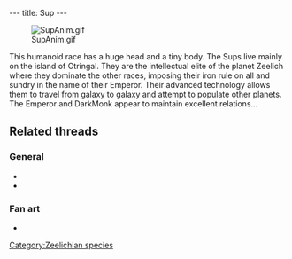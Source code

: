 ---
title: Sup
---

[[Image:SupAnim.gif|right]]

{{Quote|
Quote=Sup representative. The Sups live in the upper city of Otringal. They are the planet's intellectual elite and always hold the highest positions.|
Character=A plaque in [[Dark Monk's temple]]}}

This humanoid race has a huge head and a tiny body. The Sups live mainly on the island of Otringal. They are the intellectual elite of the planet Zeelich where they dominate the other races, imposing their iron rule on all and sundry in the name of their Emperor. Their advanced technology allows them to travel from galaxy to galaxy and attempt to populate other planets. The Emperor and DarkMonk appear to maintain excellent relations...

==Related threads==
===General===
* {{thread|id=4677|title=Sups vs. Mosquibee's!}}
* {{thread|id=4303|title=Which race do you consider closest to humans?}}

===Fan art===
* {{thread|id=6222|title=For those interested to see what a cell-shaded LBA would look like}}

{{Stub}}

[[Category:Zeelichian species]]